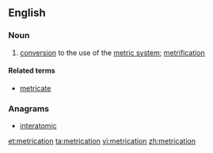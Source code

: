 ==English==

===Noun===
{{en-noun}}

# [[conversion]] to the use of the [[metric system]]; [[metrification]]

====Related terms====
* [[metricate]]

===Anagrams===
* [[interatomic#English|interatomic]]

[[et:metrication]]
[[ta:metrication]]
[[vi:metrication]]
[[zh:metrication]]